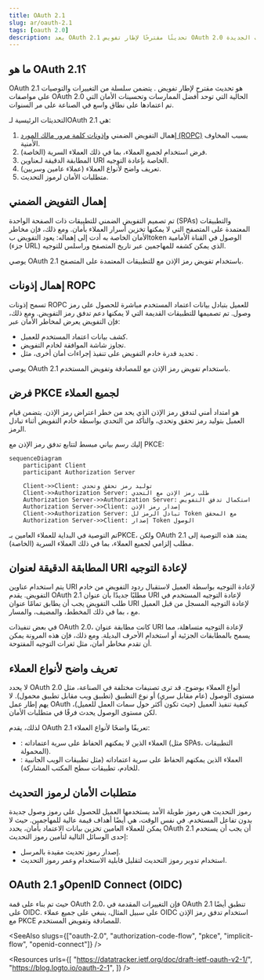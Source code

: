 ```yaml
---
title: OAuth 2.1
slug: ar/oauth-2.1
tags: [oauth 2.0]
description: يعد OAuth 2.1 تحديثًا مقترحًا لإطار تفويض OAuth 2.0 يهدف إلى تحسين الأمان وسهولة الاستخدام من خلال إهمال التدفقات غير الآمنة وتقديم أفضل الممارسات الجديدة.
---
```


## ما هو OAuth 2.1؟

OAuth 2.1 هو تحديث مقترح لإطار تفويض <Ref slug="oauth-2.0" />. يتضمن سلسلة من التغييرات والتوصيات على مواصفات OAuth 2.0 الحالية التي توحد أفضل الممارسات وتحسينات الأمان التي تم اعتمادها على نطاق واسع في الصناعة على مر السنوات.

التحديثات الرئيسية لـOAuth 2.1 هي:

1. إهمال <Ref slug="implicit-flow">التفويض الضمني</Ref> و[إذونات كلمة مرور مالك المورد (ROPC)](https://datatracker.ietf.org/doc/html/rfc6749#section-4.3) بسبب المخاوف الأمنية.
2. فرض استخدام <Ref slug="pkce" /> لجميع العملاء، بما في ذلك <Ref slug="client" headingId="confidential-clients">العملاء السرية (الخاصة)</Ref>.
3. المطابقة الدقيقة لـ<Ref slug="redirect-uri">عناوين URI الخاصة بإعادة التوجيه</Ref>.
4. تعريف واضح لأنواع <Ref slug="client">العملاء</Ref> (عملاء عامين وسريين).
5. متطلبات الأمان ل<Ref slug="refresh-token">رموز التحديث</Ref>.

## إهمال التفويض الضمني

تم تصميم التفويض الضمني للتطبيقات ذات الصفحة الواحدة (SPAs) والتطبيقات المعتمدة على المتصفح التي لا يمكنها تخزين أسرار العملاء بأمان. ومع ذلك، فإن مخاطر الأمان الخاصة به أدت إلى إهماله: يعود التفويض بtoken الوصول في القناة الأمامية (جزء URL) الذي يمكن كشفه للمهاجمين عبر تاريخ المتصفح وراسلس للتوجيه.

يوصي OAuth 2.1 باستخدام <Ref slug="authorization-code-flow">تفويض رمز الإذن</Ref> مع <Ref slug="pkce" /> للتطبيقات المعتمدة على المتصفح.

## إهمال إذونات ROPC

تسمح إذونات ROPC للعميل بتبادل بيانات اعتماد المستخدم مباشرة للحصول على رمز وصول. تم تصميمها للتطبيقات القديمة التي لا يمكنها دعم تدفق رمز التفويض. ومع ذلك، فإن التفويض يعرض لمخاطر الأمان عبر:

- كشف بيانات اعتماد المستخدم للعميل.
- تجاوز شاشة الموافقة لخادم التفويض.
- تحديد قدرة خادم التفويض على تنفيذ إجراءات أمان أخرى، مثل <Ref slug="mfa" />.

يوصي OAuth 2.1 باستخدام <Ref slug="authorization-code-flow">تفويض رمز الإذن</Ref> مع <Ref slug="pkce" /> للمصادقة وتفويض المستخدم.

## فرض PKCE لجميع العملاء

<Ref slug="pkce" /> هو امتداد أمني لتدفق رمز الإذن الذي يحد من خطر اعتراض رمز الإذن. يتضمن قيام العميل بتوليد رمز تحقق وتحدي، والتأكد من التحدي بواسطة خادم التفويض أثناء تبادل الرمز.

إليك رسم بياني مبسط لتتابع تدفق رمز الإذن مع PKCE:

```mermaid
sequenceDiagram
    participant Client
    participant Authorization Server

    Client->>Client: توليد رمز تحقق وتحدي
    Client->>Authorization Server: طلب رمز الإذن مع التحدي
    Authorization Server->>Authorization Server: استكمال تدفق التفويض
    Authorization Server->>Client: إصدار رمز الإذن
    Client->>Authorization Server: تبادل الرمز لل Token مع المحقق
    Authorization Server->>Client: إصدار Token الوصول
```

تم التوصية في البداية للعملاء العامين بـPKCE، ولكن OAuth 2.1 يمتد هذه التوصية إلى مطلب إلزامي لجميع العملاء، بما في ذلك <Ref slug="client" headingId="confidential-clients">العملاء السرية (الخاصة)</Ref>.

## المطابقة الدقيقة لعنوان URI لإعادة التوجيه

يتم استخدام <Ref slug="redirect-uri">عناوين URI لإعادة التوجيه</Ref> بواسطة العميل لاستقبال ردود التفويض من خادم التفويض. يقدم OAuth 2.1 مطلبًا جديدًا بأن عنوان URI لإعادة التوجيه المستخدم في طلب التفويض يجب أن يطابق تمامًا عنوان URI لإعادة التوجيه المسجل من قبل العميل مع <Ref slug="authorization-server" />، بما في ذلك المخطط، والمضيف، والمسار.

في بعض تنفيذات OAuth 2.0، كانت مطابقة عنوان URI لإعادة التوجيه متساهلة، مما يسمح بالمطابقات الجزئية أو استخدام الأحرف البديلة. ومع ذلك، فإن هذه المرونة يمكن أن تقدم مخاطر أمان، مثل ثغرات التوجيه المفتوحة.

## تعريف واضح لأنواع العملاء

لا يحدد OAuth 2.0 أنواع العملاء بوضوح. قد ترى تصنيفات مختلفة في الصناعة، مثل مستوى الوصول (عام مقابل سري) أو نوع التطبيق (تطبيق ويب مقابل تطبيق محمول). لا يهم إطار عمل OAuth كيفية تنفيذ العميل (حيث تكون أكثر حول سمات العمل للعميل)، لكن مستوى الوصول يحدث فرقًا في متطلبات الأمان.

لذلك، يقدم OAuth 2.1 تعريفًا واضحًا لأنواع العملاء:

- <Ref slug="client" headingId="public-clients" />: العملاء الذين لا يمكنهم الحفاظ على سرية اعتماداته (مثل SPAs، التطبيقات المحمولة).
- <Ref slug="client" headingId="confidential-clients" />: العملاء الذين يمكنهم الحفاظ على سرية اعتماداته (مثل تطبيقات الويب الجانبية للخادم، تطبيقات سطح المكتب المشاركة).

## متطلبات الأمان لرموز التحديث

<Ref slug="refresh-token">رموز التحديث</Ref> هي رموز طويلة الأمد يستخدمها العميل للحصول على رموز وصول جديدة بدون تفاعل المستخدم. في نفس الوقت، هي أيضًا أهداف قيمة عالية للمهاجمين. حيث لا يمكن للعملاء العامين تخزين بيانات الاعتماد بأمان، يحدد OAuth 2.1 أن <Ref slug="authorization-server" /> يجب أن يستخدم إحدى الوسائل التالية لتأمين رموز التحديث:

- إصدار <Ref slug="refresh-token" headingId="sender-constrained-refresh-tokens">رموز تحديث مقيدة بالمرسل</Ref>.
- استخدام <Ref slug="refresh-token" headingId="refresh-token-rotation">تدوير رموز التحديث</Ref> لتقليل قابلية الاستخدام وعمر رموز التحديث.

## OAuth 2.1 وOpenID Connect (OIDC)

حيث تم بناء <Ref slug="openid-connect" /> على قمة OAuth 2.0، فإن التغييرات المقدمة في OAuth 2.1 تنطبق أيضًا على OIDC. على سبيل المثال، ينبغي على جميع عملاء OIDC استخدام تدفق رمز الإذن مع PKCE للمصادقة وتفويض المستخدم.

<SeeAlso slugs={["oauth-2.0", "authorization-code-flow", "pkce", "implicit-flow", "openid-connect"]} />

<Resources
  urls={[
    "https://datatracker.ietf.org/doc/draft-ietf-oauth-v2-1/",
    "https://blog.logto.io/oauth-2-1",
  ]}
/>
